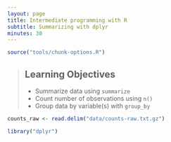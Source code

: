 ```yaml
---
layout: page
title: Intermediate programming with R
subtitle: Summarizing with dplyr
minutes: 30
---
```


```r
source("tools/chunk-options.R")
```

> ## Learning Objectives {.objectives}
>
> *  Summarize data using `summarize`
> *  Count number of observations using `n()`
> *  Group data by variable(s) with `group_by`


```r
counts_raw <- read.delim("data/counts-raw.txt.gz")
```

```r
library("dplyr")
```



> ## {.callout}
> 

> ##  {.challenge}
>
